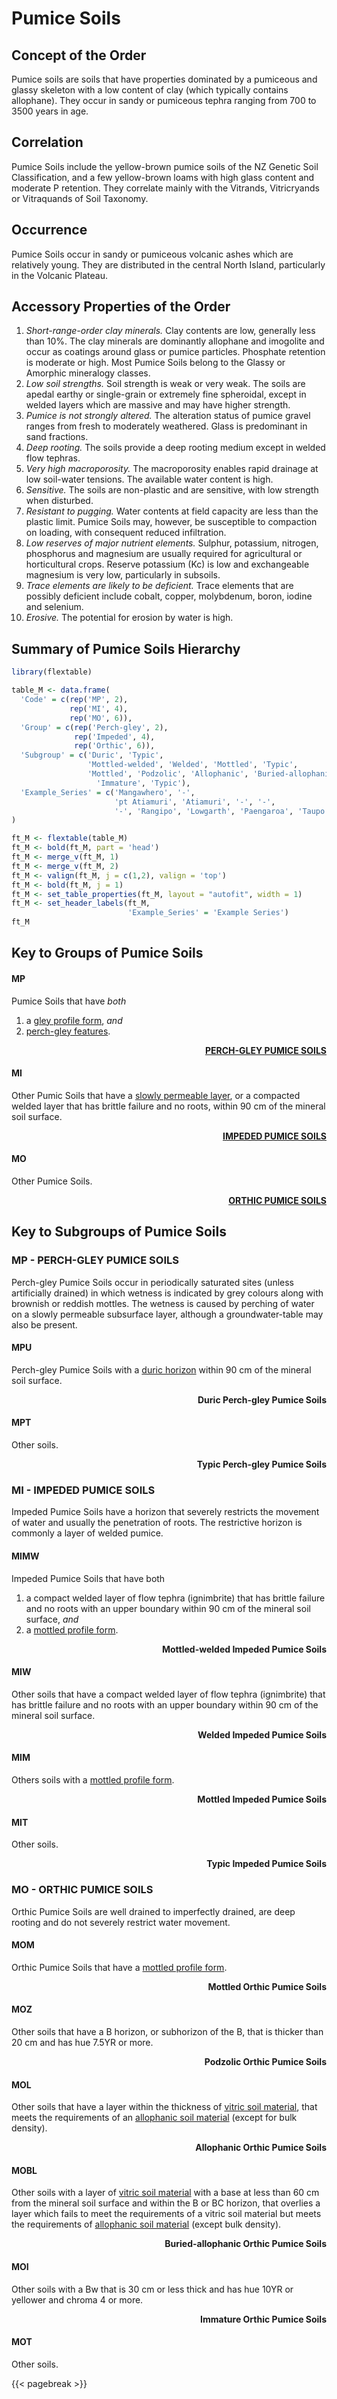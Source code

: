 # Pumice Soils {#sec-ord-M}

## Concept of the Order {#sec-con-M}

Pumice soils are soils that have properties dominated by a pumiceous and glassy skeleton with a low content of clay (which typically contains allophane). They occur in sandy or pumiceous tephra ranging from 700 to 3500 years in age.

## Correlation {#sec-cor-M}

Pumice Soils include the yellow-brown pumice soils of the NZ Genetic Soil Classification, and a few yellow-brown loams with high glass content and moderate P retention. They correlate mainly with the Vitrands, Vitricryands or Vitraquands of Soil Taxonomy.

## Occurrence {#sec-occ-M}

Pumice Soils occur in sandy or pumiceous volcanic ashes which are relatively young. They are distributed in the central North Island, particularly in the Volcanic Plateau.

## Accessory Properties of the Order {#sec-acc-M}

1.  *Short-range-order clay minerals.* Clay contents are low, generally less than 10%. The clay minerals are dominantly allophane and imogolite and occur as coatings around glass or pumice particles. Phosphate retention is moderate or high. Most Pumice Soils belong to the Glassy or Amorphic mineralogy classes.
2.  *Low soil strengths.* Soil strength is weak or very weak. The soils are apedal earthy or single-grain or extremely fine spheroidal, except in welded layers which are massive and may have higher strength.
3.  *Pumice is not strongly altered.* The alteration status of pumice gravel ranges from fresh to moderately weathered. Glass is predominant in sand fractions.
4.  *Deep rooting.* The soils provide a deep rooting medium except in welded flow tephras.
5.  *Very high macroporosity.* The macroporosity enables rapid drainage at low soil-water tensions. The available water content is high.
6.  *Sensitive.* The soils are non-plastic and are sensitive, with low strength when disturbed.
7.  *Resistant to pugging.* Water contents at field capacity are less than the plastic limit. Pumice Soils may, however, be susceptible to compaction on loading, with consequent reduced infiltration.
8.  *Low reserves of major nutrient elements.* Sulphur, potassium, nitrogen, phosphorus and magnesium are usually required for agricultural or horticultural crops. Reserve potassium (Kc) is low and exchangeable magnesium is very low, particularly in subsoils.
9.  *Trace elements are likely to be deficient.* Trace elements that are possibly deficient include cobalt, copper, molybdenum, boron, iodine and selenium.
10. *Erosive.* The potential for erosion by water is high.

## Summary of Pumice Soils Hierarchy {#sec-sum-M}

```r
library(flextable)

table_M <- data.frame(
  'Code' = c(rep('MP', 2),
             rep('MI', 4),
             rep('MO', 6)),
  'Group' = c(rep('Perch-gley', 2),
              rep('Impeded', 4),
              rep('Orthic', 6)),
  'Subgroup' = c('Duric', 'Typic',
                 'Mottled-welded', 'Welded', 'Mottled', 'Typic',
                 'Mottled', 'Podzolic', 'Allophanic', 'Buried-allophanic',
                   'Immature', 'Typic'),
  'Example_Series' = c('Mangawhero', '-',
                       'pt Atiamuri', 'Atiamuri', '-', '-',
                       '-', 'Rangipo', 'Lowgarth', 'Paengaroa', 'Taupo', 'Turangi')
) 

ft_M <- flextable(table_M)
ft_M <- bold(ft_M, part = 'head')
ft_M <- merge_v(ft_M, 1)
ft_M <- merge_v(ft_M, 2)
ft_M <- valign(ft_M, j = c(1,2), valign = 'top')
ft_M <- bold(ft_M, j = 1)
ft_M <- set_table_properties(ft_M, layout = "autofit", width = 1)
ft_M <- set_header_labels(ft_M, 
                          'Example_Series' = 'Example Series')
ft_M
```

## Key to Groups of Pumice Soils {#sec-grp-M}

#### **MP** {#sec-key-MP}

Pumice Soils that have *both*

1.  a [gley profile form](Diagnostics.qmd#sec-diag-gleypf), *and*
2.  [perch-gley features](Diagnostics.qmd#sec-diag-pgley).

::: {style="text-align: right"}
[**PERCH-GLEY PUMICE SOILS**](#sec-MP)
:::

#### **MI** {#sec-key-MI}

Other Pumic Soils that have a [slowly permeable layer](Diagnostics.qmd#sec-diag-slowp), or a compacted welded layer that has brittle failure and no roots, within 90 cm of the mineral soil surface.

::: {style="text-align: right"}
[**IMPEDED PUMICE SOILS**](#sec-MI)
:::

#### **MO** {#sec-key-MO}

Other Pumice Soils.

::: {style="text-align: right"}
[**ORTHIC PUMICE SOILS**](#sec-MO)
:::

## Key to Subgroups of Pumice Soils {#sec-sub-M}

### **MP** - PERCH-GLEY PUMICE SOILS {#sec-MP}

Perch-gley Pumice Soils occur in periodically saturated sites (unless artificially drained) in which wetness is indicated by grey colours along with brownish or reddish mottles. The wetness is caused by perching of water on a slowly permeable subsurface layer, although a groundwater-table may also be present.

#### **MPU** {#sec-key-MPU}

Perch-gley Pumice Soils with a [duric horizon](Diagnostics.qmd#sec-diag-dpan) within 90 cm of the mineral soil surface.

::: {style="text-align: right"}
**Duric Perch-gley Pumice Soils**
:::

#### **MPT** {#sec-key-MPT}

Other soils.

::: {style="text-align: right"}
**Typic Perch-gley Pumice Soils**
:::

### **MI** - IMPEDED PUMICE SOILS {#sec-MI}

Impeded Pumice Soils have a horizon that severely restricts the movement of water and usually the penetration of roots. The restrictive horizon is commonly a layer of welded pumice.

#### **MIMW** {#sec-key-MIMW}

Impeded Pumice Soils that have both

1.  a compact welded layer of flow tephra (ignimbrite) that has brittle failure and no roots with an upper boundary within 90 cm of the mineral soil surface, *and*
2.  a [mottled profile form](Diagnostics.qmd#sec-diag-mottpf).

::: {style="text-align: right"}
**Mottled-welded Impeded Pumice Soils**
:::

#### **MIW** {#sec-key-MIW}

Other soils that have a compact welded layer of flow tephra (ignimbrite) that has brittle failure and no roots with an upper boundary within 90 cm of the mineral soil surface.

::: {style="text-align: right"}
**Welded Impeded Pumice Soils**
:::

#### **MIM** {#sec-key-MIM}

Others soils with a [mottled profile form](Diagnostics.qmd#sec-diag-mottpf).

::: {style="text-align: right"}
**Mottled Impeded Pumice Soils**
:::

#### **MIT** {#sec-key-MIT}

Other soils.

::: {style="text-align: right"}
**Typic Impeded Pumice Soils**
:::

### **MO** - ORTHIC PUMICE SOILS {#sec-MO}

Orthic Pumice Soils are well drained to imperfectly drained, are deep rooting and do not severely restrict water movement.

#### **MOM** {#sec-key-MOM}

Orthic Pumice Soils that have a [mottled profile form](Diagnostics.qmd#sec-diag-mottpf).

::: {style="text-align: right"}
**Mottled Orthic Pumice Soils**
:::

#### **MOZ** {#sec-key-MOZ}

Other soils that have a B horizon, or subhorizon of the B, that is thicker than 20 cm and has hue 7.5YR or more.

::: {style="text-align: right"}
**Podzolic Orthic Pumice Soils**
:::

#### **MOL** {#sec-key-MOL}

Other soils that have a layer within the thickness of [vitric soil material](Diagnostics.qmd#sec-diag-vitr), that meets the requirements of an [allophanic soil material](Diagnostics.qmd#sec-diag-alloph) (except for bulk density).

::: {style="text-align: right"}
**Allophanic Orthic Pumice Soils**
:::

#### **MOBL** {#sec-key-MOBL}

Other soils with a layer of [vitric soil material](Diagnostics.qmd#sec-diag-vitr) with a base at less than 60 cm from the mineral soil surface and within the B or BC horizon, that overlies a layer which fails to meet the requirements of a vitric soil material but meets the requirements of [allophanic soil material](Diagnostics.qmd#sec-diag-alloph) (except bulk density).

::: {style="text-align: right"}
**Buried-allophanic Orthic Pumice Soils**
:::

#### **MOI** {#sec-key-MOI}

Other soils with a Bw that is 30 cm or less thick and has hue 10YR or yellower and chroma 4 or more.

::: {style="text-align: right"}
**Immature Orthic Pumice Soils**
:::

#### **MOT** {#sec-key-MOT}

Other soils.

{{< pagebreak >}}
